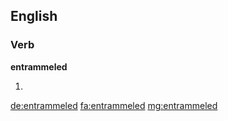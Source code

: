==English==

===Verb===
'''entrammeled'''

# {{en-past of|entrammel}}

[[de:entrammeled]]
[[fa:entrammeled]]
[[mg:entrammeled]]